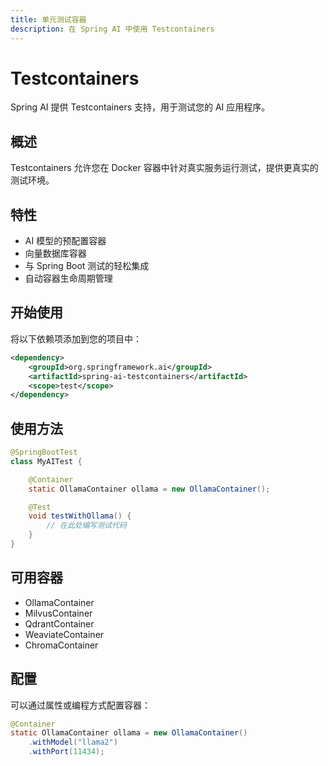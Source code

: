 ```yaml
---
title: 单元测试容器
description: 在 Spring AI 中使用 Testcontainers
---
```


# Testcontainers

Spring AI 提供 Testcontainers 支持，用于测试您的 AI 应用程序。

## 概述

Testcontainers 允许您在 Docker 容器中针对真实服务运行测试，提供更真实的测试环境。

## 特性

- AI 模型的预配置容器
- 向量数据库容器
- 与 Spring Boot 测试的轻松集成
- 自动容器生命周期管理

## 开始使用

将以下依赖项添加到您的项目中：

```xml
<dependency>
    <groupId>org.springframework.ai</groupId>
    <artifactId>spring-ai-testcontainers</artifactId>
    <scope>test</scope>
</dependency>
```

## 使用方法

```java
@SpringBootTest
class MyAITest {

    @Container
    static OllamaContainer ollama = new OllamaContainer();

    @Test
    void testWithOllama() {
        // 在此处编写测试代码
    }
}
```

## 可用容器

- OllamaContainer
- MilvusContainer
- QdrantContainer
- WeaviateContainer
- ChromaContainer

## 配置

可以通过属性或编程方式配置容器：

```java
@Container
static OllamaContainer ollama = new OllamaContainer()
    .withModel("llama2")
    .withPort(11434);
``` 